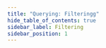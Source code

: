 ```yaml
---
title: "Querying: Filteringg"
hide_table_of_contents: true
sidebar_label: Filtering
sidebar_position: 1
---
```





<LanguageSwitcher supportedLanguages={supportedLanguages} />

<LanguageContent language="csharp">
   <FilteringCsharp />
</LanguageContent>

<LanguageContent language="java">
   <FilteringJava />
</LanguageContent>

<LanguageContent language="nodejs">
   <FilteringNodejs />
</LanguageContent>


<!---
### Indexes
- [Indexing Basics](../../indexes/indexing-basics)

### Querying
- [Basics](../../indexes/querying/basics)
- [Paging](../../indexes/querying/paging)
- [Sorting](../../indexes/querying/sorting)


-->